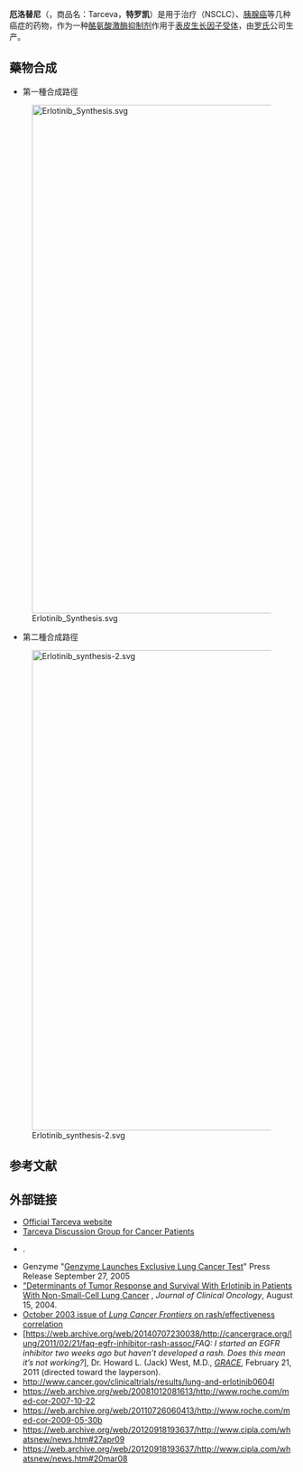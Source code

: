 {{multiple issues|
{{expand|time=2017-12-24T17:39:18+00:00}}
{{no footnotes|time=2017-12-24T17:39:18+00:00}}
{{refimprove|time=2017-12-24T17:39:18+00:00}}
}}
{{Drugbox
| verifiedrevid = 464189825
| IUPAC_name = ''N''-(3-ethynylphenyl)-6,7-bis(2-methoxyethoxy)<br>quinazolin-4-amine
| image = Erlotinib Structural Formulae.png
| width = 250
| image2 = Erlotinib-1m17-3D-balls.png

<!--Clinical data-->
| tradename = Tarceva
| Drugs.com = {{drugs.com|monograph|erlotinib}}
| MedlinePlus = a605008
| licence_EU = Tarceva
| licence_US = Erlotinib
| pregnancy_US = D
| legal_UK = POM
| legal_US = Rx-only
| routes_of_administration = Oral [[Tablet_(pharmacy)|tablets]]

<!--Pharmacokinetic data-->
| bioavailability = 59%
| protein_bound = 95%
| metabolism = [[Liver|Hepatic]] (mainly [[CYP3A4|CYP3A4]],  less [[CYP1A2|CYP1A2]])
| elimination_half-life = 36.2 hrs ([[median|median]])
| excretion = >98% as metabolites, of which >90% via [[faeces|faeces]], 9% via [[urine|urine]]

<!--Identifiers-->
| CASNo_Ref = {{cascite|correct|CAS}}
| CAS_number_Ref = {{cascite|correct|??}}
| CAS_number = 183321-74-6
| ATC_prefix = L01
| ATC_suffix = XE03
| PubChem = 176870
| DrugBank_Ref = {{drugbankcite|correct|drugbank}}
 | DrugBank = DB00530
| ChemSpiderID_Ref = {{chemspidercite|correct|chemspider}}
| ChemSpiderID = 154044
| UNII_Ref = {{fdacite|correct|FDA}}
| UNII = J4T82NDH7E
| KEGG_Ref = {{keggcite|correct|kegg}}
| KEGG = D07907
| ChEBI_Ref = {{ebicite|correct|EBI}}
| ChEBI = 114785
| ChEMBL_Ref = {{ebicite|correct|EBI}}
| ChEMBL = 553

<!--Chemical data-->
| C=22 | H=23 | N=3 | O=4
| molecular_weight = 393.436 g/mol
| smiles = COCCOc1cc2c(cc1OCCOC)ncnc2Nc3cccc(c3)C#C
| InChI = 1/C22H23N3O4/c1-4-16-6-5-7-17(12-16)25-22-18-13-20(28-10-8-26-2)21(29-11-9-27-3)14-19(18)23-15-24-22/h1,5-7,12-15H,8-11H2,2-3H3,(H,23,24,25)
| InChIKey = AAKJLRGGTJKAMG-UHFFFAOYAM
| StdInChI_Ref = {{stdinchicite|correct|chemspider}}
| StdInChI = 1S/C22H23N3O4/c1-4-16-6-5-7-17(12-16)25-22-18-13-20(28-10-8-26-2)21(29-11-9-27-3)14-19(18)23-15-24-22/h1,5-7,12-15H,8-11H2,2-3H3,(H,23,24,25)
| StdInChIKey_Ref = {{stdinchicite|correct|chemspider}}
| StdInChIKey = AAKJLRGGTJKAMG-UHFFFAOYSA-N
}}

'''厄洛替尼'''（{{lang-en|Erlotinib}}，商品名：Tarceva，'''特罗凯'''）是用于治疗{{le|非小细胞肺癌|Non-small-cell lung carcinoma}}（NSCLC）、[[胰腺癌|胰腺癌]]等几种癌症的药物，作为一种[[酪氨酸激酶抑制剂|酪氨酸激酶抑制剂]]作用于[[表皮生长因子受体|表皮生长因子受体]]，由[[罗氏|罗氏]]公司生产。
<!--这些文字哪里来的？
两项多中心、随机、安慰剂对照的Ⅲ期试验中，结果显示厄洛替尼联合含铂化疗方案（卡铂+紫杉醇；或者吉西他滨+顺铂）作为局部晚期或转移的NSCLC 患者一线治疗，相对单用含铂化疗未增加临床获益，因此不推荐用于上述情况的一线治疗。厄洛替尼单药可用于经4 个周期以铂类为基础的一线化疗后处于疾病稳定的局部晚期或转移的非小细胞肺癌患者的维持治疗。该适应症是基于一项随机、双盲、安慰剂对照研究（BO18192）结果[见【临床试验】]。目前尚未获得比较一线化疗后未进展和进展后使用厄洛替尼治疗的临床研究数据。本品用于EGFR 突变人群一线治疗的临床研究正在进行中。建议经治医生根据本品和同类药物研究进展以及患者自身状况综合考虑适宜的治疗选择。
-->
==藥物合成==
*第一種合成路徑
[[File:Erlotinib_Synthesis.svg|900px]]
*第二種合成路徑
[[File:Erlotinib_synthesis-2.svg|850px]]
==参考文献==
{{reflist}}
==外部链接==
*[http://www.tarceva.com Official Tarceva website] {{Wayback|url=http://www.tarceva.com/ |date=20080907101941 }}
*[http://www.cancercompass.com/message-board/message/all,1804,0.htm Tarceva Discussion Group for Cancer Patients] {{Wayback|url=http://www.cancercompass.com/message-board/message/all,1804,0.htm |date=20200610220343 }}
*{{cite journal | pmid = 15284455 | doi=10.1126/science.1101637 | volume=305 | issue=5687 | title=Gefitinib-sensitizing EGFR mutations in lung cancer activate anti-apoptotic pathways |date=August 2004 | journal=Science | pages=1163–7 | author=Sordella R, Bell DW, Haber DA, Settleman J}}.
* Genzyme "[https://web.archive.org/web/20060314180258/http://www.genzyme.com/corp/investors/GENZ%20PR-092705.asp Genzyme Launches Exclusive Lung Cancer Test]" Press Release September 27, 2005
* [http://jco.ascopubs.org/cgi/content/abstract/22/16/3238 "Determinants of Tumor Response and Survival With Erlotinib in Patients With Non-Small-Cell Lung Cancer] {{Wayback|url=http://jco.ascopubs.org/cgi/content/abstract/22/16/3238 |date=20090409005024 }}, ''Journal of Clinical Oncology'', August 15, 2004.
* [https://web.archive.org/web/20131113204417/http://www.stopsmokingdoctors.com/pdf/Lung_Cancer_Frontiers_Oct2003.pdf October 2003 issue of ''Lung Cancer Frontiers'' on rash/effectiveness correlation]
* [https://web.archive.org/web/20140707230038/http://cancergrace.org/lung/2011/02/21/faq-egfr-inhibitor-rash-assoc/''FAQ: I started an EGFR inhibitor two weeks ago but haven’t developed a rash. Does this mean it’s not working?''], Dr. Howard L. (Jack) West, M.D., ''[http://cancergrace.org GRACE]{{Wayback|url=http://cancergrace.org/lung/2011/02/21/faq-egfr-inhibitor-rash-assoc/ |date=20140707230038 }}'', February 21, 2011 (directed toward the layperson).
*http://www.cancer.gov/clinicaltrials/results/lung-and-erlotinib0604l{{dead link|date=2017年12月 |bot=InternetArchiveBot |fix-attempted=yes }}
*https://web.archive.org/web/20081012081613/http://www.roche.com/med-cor-2007-10-22
*https://web.archive.org/web/20110726060413/http://www.roche.com/med-cor-2009-05-30b
*https://web.archive.org/web/20120918193637/http://www.cipla.com/whatsnew/news.htm#27apr09
*https://web.archive.org/web/20120918193637/http://www.cipla.com/whatsnew/news.htm#20mar08
{{Extracellular chemotherapeutic agents}}